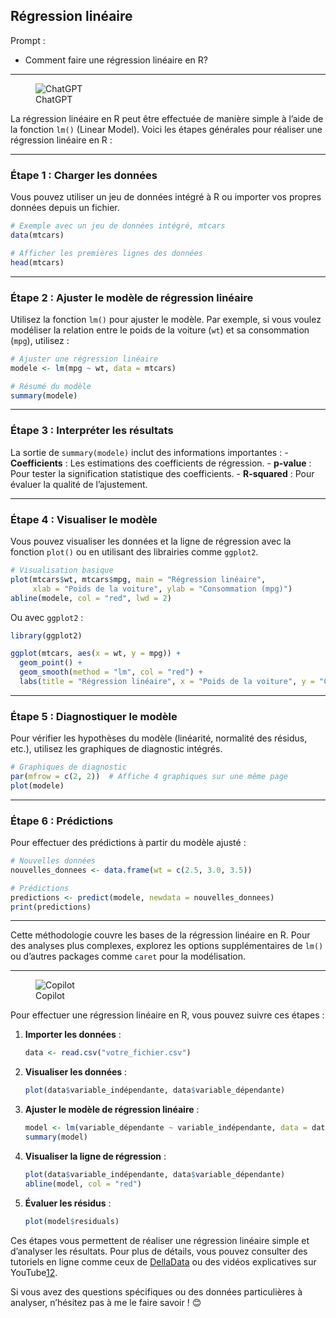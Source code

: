 ## Régression linéaire

::: {.callout-note appearance="simple"}
Prompt : 

* Comment faire une régression linéaire en R? 


:::

----

![ChatGPT](../img/ChatGPT.PNG)

La régression linéaire en R peut être effectuée de manière simple à l’aide de la fonction `lm()` (Linear Model). Voici les étapes générales pour réaliser une régression linéaire en R :

---

### Étape 1 : Charger les données
Vous pouvez utiliser un jeu de données intégré à R ou importer vos propres données depuis un fichier.

```R
# Exemple avec un jeu de données intégré, mtcars
data(mtcars)

# Afficher les premières lignes des données
head(mtcars)
```

---

### Étape 2 : Ajuster le modèle de régression linéaire
Utilisez la fonction `lm()` pour ajuster le modèle. Par exemple, si vous voulez modéliser la relation entre le poids de la voiture (`wt`) et sa consommation (`mpg`), utilisez :

```R
# Ajuster une régression linéaire
modele <- lm(mpg ~ wt, data = mtcars)

# Résumé du modèle
summary(modele)
```

---

### Étape 3 : Interpréter les résultats
La sortie de `summary(modele)` inclut des informations importantes :
- **Coefficients** : Les estimations des coefficients de régression.
- **p-value** : Pour tester la signification statistique des coefficients.
- **R-squared** : Pour évaluer la qualité de l'ajustement.

---

### Étape 4 : Visualiser le modèle
Vous pouvez visualiser les données et la ligne de régression avec la fonction `plot()` ou en utilisant des librairies comme `ggplot2`.

```R
# Visualisation basique
plot(mtcars$wt, mtcars$mpg, main = "Régression linéaire",
     xlab = "Poids de la voiture", ylab = "Consommation (mpg)")
abline(modele, col = "red", lwd = 2)
```

Ou avec `ggplot2` :

```R
library(ggplot2)

ggplot(mtcars, aes(x = wt, y = mpg)) +
  geom_point() +
  geom_smooth(method = "lm", col = "red") +
  labs(title = "Régression linéaire", x = "Poids de la voiture", y = "Consommation (mpg)")
```

---

### Étape 5 : Diagnostiquer le modèle
Pour vérifier les hypothèses du modèle (linéarité, normalité des résidus, etc.), utilisez les graphiques de diagnostic intégrés.

```R
# Graphiques de diagnostic
par(mfrow = c(2, 2))  # Affiche 4 graphiques sur une même page
plot(modele)
```

---

### Étape 6 : Prédictions
Pour effectuer des prédictions à partir du modèle ajusté :

```R
# Nouvelles données
nouvelles_donnees <- data.frame(wt = c(2.5, 3.0, 3.5))

# Prédictions
predictions <- predict(modele, newdata = nouvelles_donnees)
print(predictions)
```

---

Cette méthodologie couvre les bases de la régression linéaire en R. Pour des analyses plus complexes, explorez les options supplémentaires de `lm()` ou d'autres packages comme `caret` pour la modélisation.

----

![Copilot](../img/copilot.PNG)

Pour effectuer une régression linéaire en R, vous pouvez suivre ces étapes :

1. **Importer les données** :
   ```R
   data <- read.csv("votre_fichier.csv")
   ```

2. **Visualiser les données** :
   ```R
   plot(data$variable_indépendante, data$variable_dépendante)
   ```

3. **Ajuster le modèle de régression linéaire** :
   ```R
   model <- lm(variable_dépendante ~ variable_indépendante, data = data)
   summary(model)
   ```

4. **Visualiser la ligne de régression** :
   ```R
   plot(data$variable_indépendante, data$variable_dépendante)
   abline(model, col = "red")
   ```

5. **Évaluer les résidus** :
   ```R
   plot(model$residuals)
   ```

Ces étapes vous permettent de réaliser une régression linéaire simple et d'analyser les résultats. Pour plus de détails, vous pouvez consulter des tutoriels en ligne comme ceux de [DellaData](https://delladata.fr/la-regression-lineaire-simple-avec-le-logiciel-r/) ou des vidéos explicatives sur YouTube[1](https://www.youtube.com/watch?v=B5s8LP7s2-Q)[2](https://www.youtube.com/watch?v=0DyW4WXdvsk).

Si vous avez des questions spécifiques ou des données particulières à analyser, n'hésitez pas à me le faire savoir ! 😊
